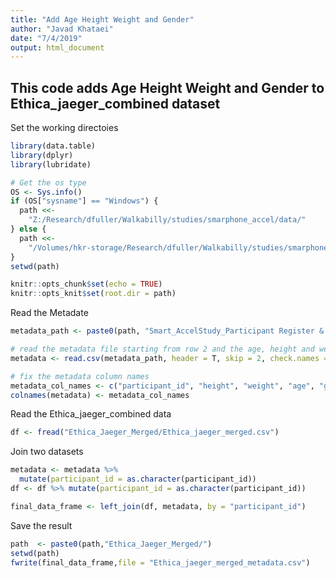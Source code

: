 ---
title: "Add Age Height Weight and Gender"
author: "Javad Khataei"
date: "7/4/2019"
output: html_document
---

## This code adds Age Height Weight and Gender to Ethica_jaeger_combined dataset


Set the working directoies
```{r}
library(data.table)
library(dplyr)
library(lubridate)

# Get the os type
OS <- Sys.info()
if (OS["sysname"] == "Windows") {
  path <<-
    "Z:/Research/dfuller/Walkabilly/studies/smarphone_accel/data/"
} else {
  path <<-
    "/Volumes/hkr-storage/Research/dfuller/Walkabilly/studies/smarphone_accel/data/"
}
setwd(path)

```

```{r setup, include=FALSE}
knitr::opts_chunk$set(echo = TRUE)
knitr::opts_knit$set(root.dir = path)
```




Read the Metadate
```{r}
metadata_path <- paste0(path, "Smart_AccelStudy_Participant Register & O2 calculator - Register.csv")

# read the metadata file starting from row 2 and the age, height and weight columns
metadata <- read.csv(metadata_path, header = T, skip = 2, check.names = F) [ ,c(2, 6, 7, 8, 10)] 

# fix the metadata column names
metadata_col_names <- c("participant_id", "height", "weight", "age", "gender")
colnames(metadata) <- metadata_col_names
```


Read the Ethica_jaeger_combined data
```{r}
df <- fread("Ethica_Jaeger_Merged/Ethica_jaeger_merged.csv")

```

Join two datasets
```{r}
metadata <- metadata %>% 
  mutate(participant_id = as.character(participant_id))
df <- df %>% mutate(participant_id = as.character(participant_id))

final_data_frame <- left_join(df, metadata, by = "participant_id")
```

Save the result

```{r}
path  <- paste0(path,"Ethica_Jaeger_Merged/")
setwd(path)
fwrite(final_data_frame,file = "Ethica_jaeger_merged_metadata.csv")
```

